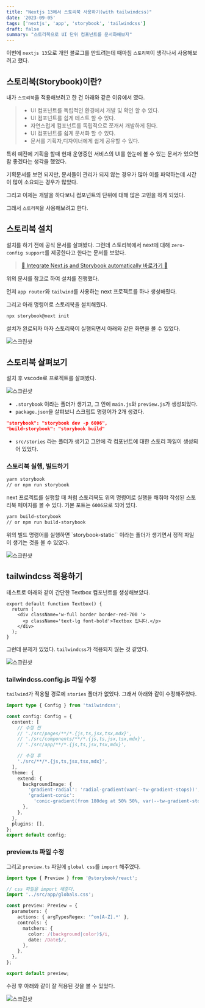 ```yaml
---
title: "Nextjs 13에서 스토리북 사용하기(with tailwindcss)"
date: '2023-09-05'
tags: ['nextjs', 'app', 'storybook', 'tailwindcss']
draft: false
summary: "스토리북으로 UI 단위 컴포넌트를 문서화해보자"
---
```


이번에 `nextjs 13`으로 개인 블로그를 만드려는데 때마침 `스토리북`이 생각나서 사용해보려고 했다.

## 스토리북(Storybook)이란?

내가 `스토리북`을 적용해보려고 한 건 아래와 같은 이유에서 였다.

> - UI 컴포넌트를 독립적인 환경에서 개발 및 확인 할 수 있다.
> - UI 컴포넌트를 쉽게 테스트 할 수 있다.
> - 자연스럽게 컴포넌트를 독립적으로 쪼개서 개발하게 된다.
> - UI 컴포넌트를 쉽게 문서화 할 수 있다.
> - 문서를 기획자,디자이너에게 쉽게 공유할 수 있다.

특히 예전에 기획을 할때 현재 운영중인 서비스의 UI를 한눈에 볼 수 있는 문서가 있으면 참 좋겠다는 생각을 했었다.

기획문서를 보면 되지만, 문서들이 관리가 되지 않는 경우가 많아 이를 파악하는데 시간이 많이 소요되는 경우가 많았다.

그리고 이제는 개발을 하다보니 컴포넌트의 단위에 대해 많은 고민을 하게 되었다.

그래서 `스토리북`을 사용해보려고 한다.

## 스토리북 설치

설치를 하기 전에 공식 문서를 살펴봤다. 그런데 스토리북에서 next에 대해 `zero-config support`를 제공한다고 한다는 문서를 보았다.

> [🔗 Integrate Next.js and Storybook automatically 바로가기 🔗](https://storybook.js.org/blog/integrate-nextjs-and-storybook-automatically/)

위의 문서를 참고로 하여 설치를 진행했다.

먼저 `app router`와 `tailwind`를 사용하는 next 프로젝트를 하나 생성해줬다.

그리고 아래 명령어로 스토리북을 설치해줬다.

```bash
npx storybook@next init
```

설치가 완료되자 마자 스토리북이 실행되면서 아래와 같은 화면을 볼 수 있었다.

![스크린샷](https://github.com/nostrss/nostrss.github.io/assets/56717167/640a469e-bf71-4e85-99a4-0fe0a47dac47)

## 스토리북 살펴보기

설치 후 vscode로 프로젝트를 살펴봤다.

![스크린샷](https://github.com/nostrss/nostrss.github.io/assets/56717167/ba4ddc9b-b6ca-42ce-8614-2cfa95d5457c)

- `.storybook` 이라는 폴더가 생기고, 그 안에 `main.js`와 `preview.js`가 생성되었다.
- `package.json`을 살펴보니 스크립트 명령어가 2개 생겼다.

```json
"storybook": "storybook dev -p 6006",
"build-storybook": "storybook build"
```

- `src/stories` 라는 폴더가 생기고 그안에 각 컴포넌트에 대한 스토리 파일이 생성되어 있었다.

### 스토리북 실행, 빌드하기

```bash
yarn storybook
// or npm run storybook
```

next 프로젝트를 실행할 때 처럼 스토리북도 위의 명령어로 실행을 해줘야 작성된 스토리북 페이지를 볼 수 있다. 기본 포트는 `6006`으로 되어 있다.

```bash
yarn build-storybook
// or npm run build-storybook
```

위의 빌드 명령어를 실행하면 `storybook-static`` 이라는 폴더가 생기면서 정적 파일이 생기는 것을 볼 수 있었다.

![스크린샷](https://github.com/nostrss/nostrss.github.io/assets/56717167/ce79cc31-d5df-44d8-b28a-40598617eed7)

## tailwindcss 적용하기

테스트로 아래와 같이 간단한 Textbox 컴포넌트를 생성해보았다.

```tsx
export default function Textbox() {
  return (
    <div className='w-full border border-red-700 '>
      <p className='text-lg font-bold'>Textbox 입니다.</p>
    </div>
  );
}
```

그런데 문제가 있었다. `tailwindcss`가 적용되지 않는 것 같았다.

![스크린샷](https://github.com/nostrss/nostrss.github.io/assets/56717167/acffa97b-98f9-4ea5-b70c-d4f0a7a50ba1)

### tailwindcss.config.js 파일 수정

`tailwind`가 적용될 경로에 `stories` 폴더가 없었다. 그래서 아래와 같이 수정해주었다.

```ts
import type { Config } from 'tailwindcss';

const config: Config = {
  content: [
    // 수정 전
    // './src/pages/**/*.{js,ts,jsx,tsx,mdx}',
    // './src/components/**/*.{js,ts,jsx,tsx,mdx}',
    // './src/app/**/*.{js,ts,jsx,tsx,mdx}',

    // 수정 후
    './src/**/*.{js,ts,jsx,tsx,mdx}',
  ],
  theme: {
    extend: {
      backgroundImage: {
        'gradient-radial': 'radial-gradient(var(--tw-gradient-stops))',
        'gradient-conic':
          'conic-gradient(from 180deg at 50% 50%, var(--tw-gradient-stops))',
      },
    },
  },
  plugins: [],
};
export default config;
```

### preview.ts 파일 수정

그리고 `preview.ts` 파일에 `global css`를 `import` 해주었다.

```ts
import type { Preview } from '@storybook/react';

// css 파일을 import 해준다.
import '../src/app/globals.css';

const preview: Preview = {
  parameters: {
    actions: { argTypesRegex: '^on[A-Z].*' },
    controls: {
      matchers: {
        color: /(background|color)$/i,
        date: /Date$/,
      },
    },
  },
};

export default preview;
```

수정 후 아래와 같이 잘 적용된 것을 볼 수 있었다.

![스크린샷](https://github.com/nostrss/nostrss.github.io/assets/56717167/0a720adf-4343-49a4-8e8a-aa0423d1cd03)
